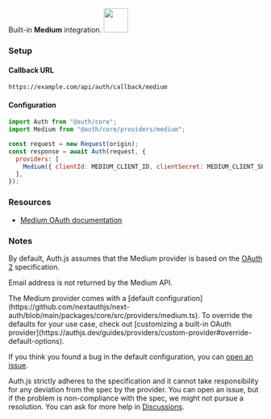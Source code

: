 
<div
  style={{
    backgroundColor: "#000",
    display: "flex",
    justifyContent: "space-between",
    color: "#fff",
    padding: 16,
  }}
>
  <span>
    Built-in <b>Medium</b> integration.
  </span>
  <a href="https://medium.com">
    <img
      style={{ display: "block" }}
      src="/img/providers/medium.svg"
      height="48"
      width="48"
    />
  </a>
</div>

### Setup

#### Callback URL

```
https://example.com/api/auth/callback/medium
```

#### Configuration

```js
import Auth from "@auth/core";
import Medium from "@auth/core/providers/medium";

const request = new Request(origin);
const response = await Auth(request, {
  providers: [
    Medium({ clientId: MEDIUM_CLIENT_ID, clientSecret: MEDIUM_CLIENT_SECRET }),
  ],
});
```

### Resources

- [Medium OAuth documentation](https://example.com)

### Notes

By default, Auth.js assumes that the Medium provider is
based on the [OAuth 2](https://www.rfc-editor.org/rfc/rfc6749.html) specification.

<Callout type="warning">

Email address is not returned by the Medium API.

</Callout>

<Callout>
  The Medium provider comes with a [default
  configuration](https://github.com/nextauthjs/next-auth/blob/main/packages/core/src/providers/medium.ts).
  To override the defaults for your use case, check out [customizing a built-in
  OAuth
  provider](https://authjs.dev/guides/providers/custom-provider#override-default-options).
</Callout>

If you think you found a bug in the default configuration, you can [open an issue](https://authjs.dev/new/provider-issue).

Auth.js strictly adheres to the specification and it cannot take responsibility for any deviation from
the spec by the provider. You can open an issue, but if the problem is non-compliance with the spec,
we might not pursue a resolution. You can ask for more help in [Discussions](https://authjs.dev/new/github-discussions).

